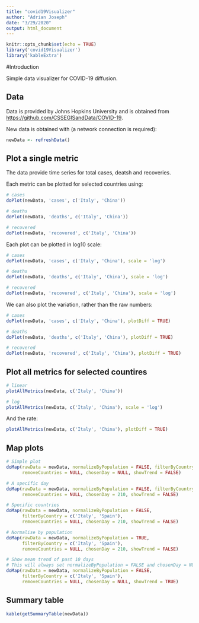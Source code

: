 ```yaml
---
title: "covid19Visualizer"
author: "Adrian Joseph"
date: "3/29/2020"
output: html_document
---
```


```r
knitr::opts_chunk$set(echo = TRUE)
library('covid19Visualizer')
library('kableExtra')
```

#Introduction

Simple data visualizer for COVID-19 diffusion.

## Data

Data is provided by Johns Hopkins University and is obtained from <https://github.com/CSSEGISandData/COVID-19>.

New data is obtained with (a network connection is required):

```r
newData <- refreshData()
```

## Plot a single metric

The data provide time series for total cases, deatsh and recoveries.

Each metric can be plotted for selected countries using:

```r
# cases
doPlot(newData, 'cases', c('Italy', 'China'))

# deaths
doPlot(newData, 'deaths', c('Italy', 'China'))

# recovered
doPlot(newData, 'recovered', c('Italy', 'China'))
```

Each plot can be plotted in log10 scale:
```r
# cases
doPlot(newData, 'cases', c('Italy', 'China'), scale = 'log')

# deaths
doPlot(newData, 'deaths', c('Italy', 'China'), scale = 'log')

# recovered
doPlot(newData, 'recovered', c('Italy', 'China'), scale = 'log')
```

We can also plot the variation, rather than the raw numbers:
```r
# cases
doPlot(newData, 'cases', c('Italy', 'China'), plotDiff = TRUE)

# deaths
doPlot(newData, 'deaths', c('Italy', 'China'), plotDiff = TRUE)

# recovered
doPlot(newData, 'recovered', c('Italy', 'China'), plotDiff = TRUE)
```

## Plot all metrics for selected countires

```r
# linear
plotAllMetrics(newData, c('Italy', 'China'))

# log
plotAllMetrics(newData, c('Italy', 'China'), scale = 'log')
```

And the rate:

```r
plotAllMetrics(newData, c('Italy', 'China'), plotDiff = TRUE)
```

## Map plots
```r
# Simple plot
doMap(rawData = newData, normalizeByPopulation = FALSE, filterByCountry = NULL,
      removeCountries = NULL, chosenDay = NULL, showTrend = FALSE)

# A specific day
doMap(rawData = newData, normalizeByPopulation = FALSE, filterByCountry = NULL,
      removeCountries = NULL, chosenDay = 210, showTrend = FALSE)

# Specific countries
doMap(rawData = newData, normalizeByPopulation = FALSE,
      filterByCountry = c('Italy', 'Spain'),
      removeCountries = NULL, chosenDay = 210, showTrend = FALSE)

# Normalise by population
doMap(rawData = newData, normalizeByPopulation = TRUE,
      filterByCountry = c('Italy', 'Spain'),
      removeCountries = NULL, chosenDay = 210, showTrend = FALSE)

# Show mean trend of past 10 days
# This will always set normalizeByPopulation = FALSE and chosenDay = NULL
doMap(rawData = newData, normalizeByPopulation = FALSE,
      filterByCountry = c('Italy', 'Spain'),
      removeCountries = NULL, chosenDay = NULL, showTrend = TRUE)
```

## Summary table

```r
kable(getSummaryTable(newData))
```

